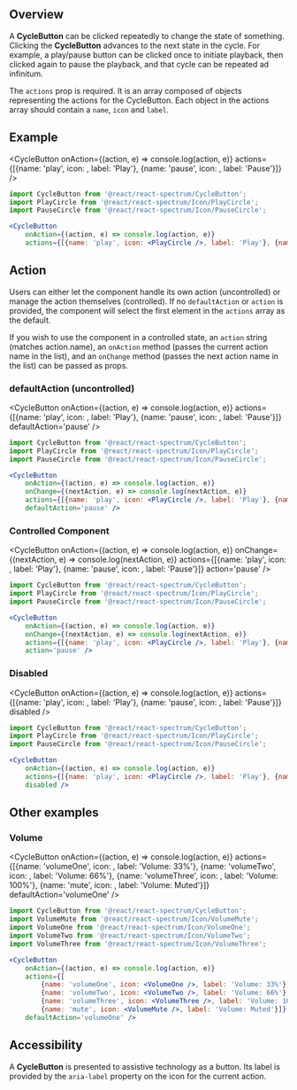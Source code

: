 
## Overview

A **CycleButton** can be clicked repeatedly to change the state of something. Clicking the **CycleButton** advances to the next state in the cycle. For example, a play/pause button can be clicked once to initiate playback, then clicked again to pause the playback, and that cycle can be repeated ad infinitum.

The `actions` prop is required. It is an array composed of objects representing the actions for the CycleButton. Each object in the actions array should contain a `name`, `icon` and `label`.

## Example

<CycleButton
	onAction={(action, e) => console.log(action, e)}
	actions={[{name: 'play', icon: <PlayCircle />, label: 'Play'}, {name: 'pause', icon: <PauseCircle />, label: 'Pause'}]} />

```jsx
import CycleButton from '@react/react-spectrum/CycleButton';
import PlayCircle from '@react/react-spectrum/Icon/PlayCircle';
import PauseCircle from '@react/react-spectrum/Icon/PauseCircle';

<CycleButton
	onAction={(action, e) => console.log(action, e)}
	actions={[{name: 'play', icon: <PlayCircle />, label: 'Play'}, {name: 'pause', icon: <PauseCircle />, label: 'Pause'}]} />
```

## Action

Users can either let the component handle its own action (uncontrolled) or manage the action themselves (controlled). If no `defaultAction` or `action` is provided, the component will select the first element in the `actions` array as the default.

If you wish to use the component in a controlled state, an `action` string (matches action.name), an `onAction` method (passes the current action name in the list), and an `onChange` method (passes the next action name in the list) can be passed as props.

### defaultAction (uncontrolled)

<CycleButton
	onAction={(action, e) => console.log(action, e)}
	actions={[{name: 'play', icon: <PlayCircle />, label: 'Play'}, {name: 'pause', icon: <PauseCircle />, label: 'Pause'}]}
	defaultAction='pause' />

```jsx
import CycleButton from '@react/react-spectrum/CycleButton';
import PlayCircle from '@react/react-spectrum/Icon/PlayCircle';
import PauseCircle from '@react/react-spectrum/Icon/PauseCircle';

<CycleButton
	onAction={(action, e) => console.log(action, e)}
	onChange={(nextAction, e) => console.log(nextAction, e)}
	actions={[{name: 'play', icon: <PlayCircle />, label: 'Play'}, {name: 'pause', icon: <PauseCircle />, label: 'Pause'}]}
	defaultAction='pause' />
```

### Controlled Component

<CycleButton
	onAction={(action, e) => console.log(action, e)}
	onChange={(nextAction, e) => console.log(nextAction, e)}
	actions={[{name: 'play', icon: <PlayCircle />, label: 'Play'}, {name: 'pause', icon: <PauseCircle />, label: 'Pause'}]}
	action='pause' />

```jsx
import CycleButton from '@react/react-spectrum/CycleButton';
import PlayCircle from '@react/react-spectrum/Icon/PlayCircle';
import PauseCircle from '@react/react-spectrum/Icon/PauseCircle';

<CycleButton
	onAction={(action, e) => console.log(action, e)}
	onChange={(nextAction, e) => console.log(nextAction, e)}
	actions={[{name: 'play', icon: <PlayCircle />, label: 'Play'}, {name: 'pause', icon: <PauseCircle />, label: 'Pause'}]}
	action='pause' />
```

### Disabled

<CycleButton
	onAction={(action, e) => console.log(action, e)}
	actions={[{name: 'play', icon: <PlayCircle />, label: 'Play'}, {name: 'pause', icon: <PauseCircle />, label: 'Pause'}]}
	disabled />

```jsx
import CycleButton from '@react/react-spectrum/CycleButton';
import PlayCircle from '@react/react-spectrum/Icon/PlayCircle';
import PauseCircle from '@react/react-spectrum/Icon/PauseCircle';

<CycleButton
	onAction={(action, e) => console.log(action, e)}
	actions={[{name: 'play', icon: <PlayCircle />, label: 'Play'}, {name: 'pause', icon: <PauseCircle />, label: 'Pause'}]}
	disabled />
```

## Other examples

### Volume

<CycleButton
	onAction={(action, e) => console.log(action, e)}
	actions={[{name: 'volumeOne', icon: <VolumeOne />, label: 'Volume: 33%'}, {name: 'volumeTwo', icon: <VolumeTwo />, label: 'Volume: 66%'}, {name: 'volumeThree', icon: <VolumeThree />, label: 'Volume: 100%'}, {name: 'mute', icon: <VolumeMute />, label: 'Volume: Muted'}]}
	defaultAction='volumeOne' />

```jsx
import CycleButton from '@react/react-spectrum/CycleButton';
import VolumeMute from '@react/react-spectrum/Icon/VolumeMute';
import VolumeOne from '@react/react-spectrum/Icon/VolumeOne';
import VolumeTwo from '@react/react-spectrum/Icon/VolumeTwo';
import VolumeThree from '@react/react-spectrum/Icon/VolumeThree';

<CycleButton
	onAction={(action, e) => console.log(action, e)}
	actions={[
		{name: 'volumeOne', icon: <VolumeOne />, label: 'Volume: 33%'},
		{name: 'volumeTwo', icon: <VolumeTwo />, label: 'Volume: 66%'},
		{name: 'volumeThree', icon: <VolumeThree />, label: 'Volume: 100%'},
		{name: 'mute', icon: <VolumeMute />, label: 'Volume: Muted'}]}
	defaultAction='volumeOne' />
```
## Accessibility

A **CycleButton** is presented to assistive technology as a button. Its label is provided by the `aria-label` property on the icon for the current action.